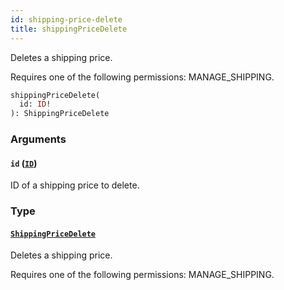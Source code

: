 ```yaml
---
id: shipping-price-delete
title: shippingPriceDelete
---
```



Deletes a shipping price. 

Requires one of the following permissions: MANAGE_SHIPPING.

```graphql
shippingPriceDelete(
  id: ID!
): ShippingPriceDelete
```


### Arguments

#### `id` ([`ID`](../../../developer/api-reference/scalars/id))

ID of a shipping price to delete.


### Type

#### [`ShippingPriceDelete`](../../../developer/api-reference/objects/shipping-price-delete) 

Deletes a shipping price. 

Requires one of the following permissions: MANAGE_SHIPPING.




